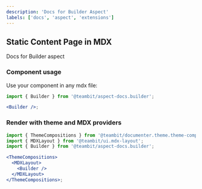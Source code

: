 ```yaml
---
description: 'Docs for Builder Aspect'
labels: ['docs', 'aspect', 'extensions']
---
```



## Static Content Page in MDX

Docs for Builder aspect

### Component usage

Use your component in any mdx file:

```jsx
import { Builder } from '@teambit/aspect-docs.builder';

<Builder />;
```

### Render with theme and MDX providers

```jsx
import { ThemeCompositions } from '@teambit/documenter.theme.theme-compositions';
import { MDXLayout } from '@teambit/ui.mdx-layout';
import { Builder } from '@teambit/aspect-docs.builder';

<ThemeCompositions>
  <MDXLayout>
    <Builder />
  </MDXLayout>
</ThemeCompositions>;
```
